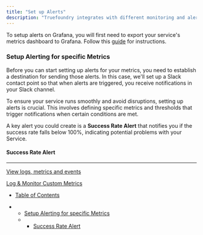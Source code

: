 ```yaml
---
title: "Set up Alerts"
description: "Truefoundry integrates with different monitoring and alerting solutions to enable setting alerts on the deployed services or jobs. This article describes the process of setting up alerts using Prometheus/Grafana, but you can set alerts using any other monitoring and alerting provider."
---
```


To setup alerts on Grafana, you will first need to export your service's metrics dashboard to Grafana. Follow this [guide](doc:monitor-your-service#set-up-monitoring-through-grafana) for instructions.

### Setup Alerting for specific Metrics

Before you can start setting up alerts for your metrics, you need to establish a destination for sending those alerts. In this case, we'll set up a Slack contact point so that when alerts are triggered, you receive notifications in your Slack channel.

To ensure your service runs smoothly and avoid disruptions, setting up alerts is crucial. This involves defining specific metrics and thresholds that trigger notifications when certain conditions are met.

A key alert you could create is a **Success Rate Alert** that notifies you if the success rate falls below 100%, indicating potential problems with your Service.

#### Success Rate Alert

***

[View logs, metrics and events](/docs/monitor-your-service)

[Log & Monitor Custom Metrics](/docs/log-monitor-custom-metrics)

* [Table of Contents](#)

* * [Setup Alerting for specific Metrics](#setup-alerting-for-specific-metrics)
  * * [Success Rate Alert](#success-rate-alert)

